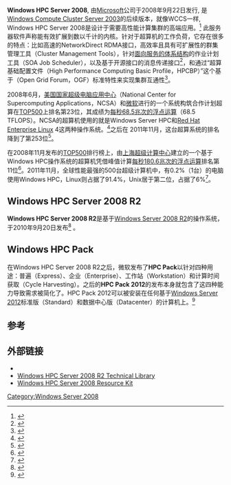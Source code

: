 '''Windows HPC Server 2008''', 由[[Microsoft|Microsoft]]公司于2008年9月22日发行, 是[[Windows_Server_2003#Windows_Compute_Cluster_Server|Windows Compute Cluster Server 2003]]的后续版本，就像WCCS一样, Windows HPC Server 2008是设计于需要高性能计算集群的高端应用。<ref>{{Cite web
  |url = http://blogs.technet.com/b/windowsserver/archive/2008/09/22/windows-hpc-server-2008-rtm-s.aspx
  |title = Windows HPC Server 2008 RTM's
  |work = Windows Server Division WebLog
  |publisher = Microsoft Corporation
  |date = 22 September 2008
  |accessdate = 26 April 2011
  |archive-url = https://web.archive.org/web/20100619173455/http://blogs.technet.com/b/windowsserver/archive/2008/09/22/windows-hpc-server-2008-rtm-s.aspx
  |archive-date = 2010-06-19
  |dead-url = yes
  }}</ref> 此服务器软件声称能有效扩展到数以千计的内核。针对于超算机的工作负荷，它存在很多的特点：比如高速的NetworkDirect RDMA接口，高效率且具有可扩展性的群集管理工具（Cluster Management Tools），针对[[面向服务的体系结构|面向服务的体系结构]]的作业计划工具（SOA Job Scheduler），以及基于开源接口{{link-en|MPICH2|MPICH}}的消息传递接口<ref>{{Cite web|url=http://msdn.microsoft.com/en-us/library/bb524831%28VS.85%29.aspx|title=Microsoft MPI|accessdate=2011-10-22|archive-date=2018-07-08|archive-url=https://web.archive.org/web/20180708015649/https://msdn.microsoft.com/en-us/library/bb524831%28VS.85%29.aspx}}</ref>，和通过“超算基础配置文件（High Performance Computing Basic Profile，HPCBP）”这个基于{{link-en|开放网格计算论坛|Open Grid Forum}}（Open Grid Forum，OGF）标准特性来实现集群互通性<ref>{{Cite web|url=http://technet.microsoft.com/en-us/library/cc972837%28WS.10%29.aspx|title=HPC Server Basic Profile Web Service Operations Guide|accessdate=2011-10-22|archive-date=2017-08-26|archive-url=https://web.archive.org/web/20170826192333/https://technet.microsoft.com/en-us/library/cc972837%28WS.10%29.aspx|dead-url=no}}</ref>。

2008年6月，[[国家超级电脑应用中心|美国国家超级电脑应用中心]]（National Center for Supercomputing Applications，NCSA）和[[微软|微软]]进行的一个系统构筑合作计划超算在[[TOP500|TOP500]]上排名第23位，其{{link-en|LINPACK数值化线性代数|LINPACK}}成绩为[[每秒浮点运算次数|每秒68.5兆次的浮点运算]]（68.5 TFLOPS）。NCSA的超算机使用的就是Windows Server HPC和[[Red_Hat_Enterprise_Linux|Red Hat Enterprise Linux]] 4这两种操作系统。<ref>{{Cite web|url=http://www.top500.org/list/2008/06/100|title=June 2008 TOP500 Supercomputer Rankings|accessdate=2011-10-22|archive-date=2013-05-24|archive-url=https://web.archive.org/web/20130524192659/http://top500.org/list/2008/06/100/|dead-url=no}}</ref>之后在
2011年11月，这台超算系统的排名降到了第253位<ref>{{Cite web|url=http://i.top500.org/site/1200|title=TOP500 Supercomputer Rankings for the NCSA supercomputer|accessdate=2012-01-19|deadurl=yes|archiveurl=https://web.archive.org/web/20120412044311/http://i.top500.org/site/1200|archivedate=2012-04-12}}</ref>。

在2008年11月发布的[[TOP500|TOP500]]排行榜上，由[[上海超级计算中心|上海超级计算中心]]建立的一个基于Windows HPC操作系统的超算机凭借峰值计算[[每秒浮点运算次数|每秒180.6兆次的浮点运算]]排名第11位<ref>{{Cite web|url=http://www.top500.org/system/176118|title=TOP500 Supercomputer Rankings|accessdate=2014-10-26|archive-date=2022-04-07|archive-url=https://web.archive.org/web/20220407052555/https://top500.org/system/176118/}}</ref>。2011年11月，全球性能最强的500台超级计算机中，有0.2%（1台）的电脑使用Windows HPC，Linux则占据了91.4%，Unix居于第二位，占据了6%<ref>{{Cite web|url=http://i.top500.org/stats|title=TOP500 Supercomputer Statistics|accessdate=2012-01-19|deadurl=yes|archiveurl=https://web.archive.org/web/20121102143108/http://i.top500.org/stats|archivedate=2012-11-02}}</ref>。

==Windows HPC Server 2008 R2==
'''Windows HPC Server 2008 R2'''是基于[[Windows_Server_2008_R2|Windows Server 2008 R2]]的操作系统，于2010年9月20日发布<ref>{{Cite web|url=http://blogs.technet.com/b/windowsserver/archive/2010/09/20/windows-hpc-server-2008-r2-ships.aspx|title=Windows HPC Server 2008 R2 Ships!|accessdate=2011-10-22|archive-url=https://web.archive.org/web/20110617111103/http://blogs.technet.com/b/windowsserver/archive/2010/09/20/windows-hpc-server-2008-r2-ships.aspx|archive-date=2011-06-17|dead-url=yes}}</ref>
。

==Windows HPC Pack==
在Windows HPC Server 2008 R2之后，微软发布了'''HPC Pack'''以针对四种用途：普遍（Express）、企业（Enterprise）、工作站（Workstation）和计算时间获取（Cycle Harvesting）。之后的'''HPC Pack 2012'''的发布本身就包含了这四种能力导致需求被简化了。HPC Pack 2012可以被安装在任何基于[[Windows_Server_2012|Windows Server 2012]]标准版（Standard）和数据中心版（Datacenter）的计算机上。<ref>{{Cite web |url=https://www.microsoft.com/hpc/en/us/product/high-performance-computing-faqs.aspx# |title=存档副本 |access-date=2015-06-18 |archive-url=https://web.archive.org/web/20150222223332/http://www.microsoft.com/hpc/en/us/product/high-performance-computing-faqs.aspx |archive-date=2015-02-22 |dead-url=yes }}</ref>

== 参考 ==
{{reflist|30em}}

== 外部链接 ==
*{{Official website|http://www.microsoft.com/hpc/}}
*[http://technet.microsoft.com/en-us/library/ee783547%28WS.10%29.aspx Windows HPC Server 2008 R2 Technical Library] {{Wayback|url=http://technet.microsoft.com/en-us/library/ee783547%28WS.10%29.aspx |date=20170826183212 }}
*[https://web.archive.org/web/20110724131253/http://resourcekit.windowshpc.net/Default.htm Windows HPC Server 2008 Resource Kit]

[[Category:Windows_Server_2008|Category:Windows Server 2008]]